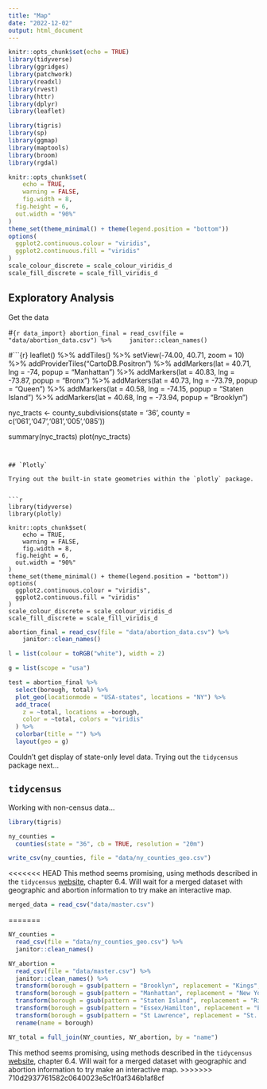 ```yaml
---
title: "Map"
date: "2022-12-02"
output: html_document
---
```


```r
knitr::opts_chunk$set(echo = TRUE)
library(tidyverse)
library(ggridges)
library(patchwork)
library(readxl)
library(rvest)
library(httr)
library(dplyr)
library(leaflet)

library(tigris)
library(sp)
library(ggmap)
library(maptools)
library(broom)
library(rgdal)

knitr::opts_chunk$set(
	echo = TRUE,
	warning = FALSE,
	fig.width = 8, 
  fig.height = 6,
  out.width = "90%"
)
theme_set(theme_minimal() + theme(legend.position = "bottom"))
options(
  ggplot2.continuous.colour = "viridis",
  ggplot2.continuous.fill = "viridis"
)
scale_colour_discrete = scale_colour_viridis_d
scale_fill_discrete = scale_fill_viridis_d

```

## Exploratory Analysis

Get the data

#```{r data_import}
abortion_final = read_csv(file = "data/abortion_data.csv") %>%
    janitor::clean_names()
```

#```{r}
leaflet() %>%
  addTiles() %>%
  setView(-74.00, 40.71, zoom = 10) %>%
  addProviderTiles("CartoDB.Positron") %>%
  addMarkers(lat = 40.71, lng = -74, popup = "Manhattan") %>%
  addMarkers(lat = 40.83, lng = -73.87, popup = "Bronx") %>%
  addMarkers(lat = 40.73, lng = -73.79, popup = "Queen") %>%
  addMarkers(lat = 40.58, lng = -74.15, popup = "Staten Island") %>%
  addMarkers(lat = 40.68, lng = -73.94, popup = "Brooklyn")

nyc_tracts <- county_subdivisions(state = '36', county = c('061','047','081','005','085'))

summary(nyc_tracts)
plot(nyc_tracts)

```


## `Plotly`

Trying out the built-in state geometries within the `plotly` package.


```r
library(tidyverse)
library(plotly)

knitr::opts_chunk$set(
	echo = TRUE,
	warning = FALSE,
	fig.width = 8, 
  fig.height = 6,
  out.width = "90%"
)
theme_set(theme_minimal() + theme(legend.position = "bottom"))
options(
  ggplot2.continuous.colour = "viridis",
  ggplot2.continuous.fill = "viridis"
)
scale_colour_discrete = scale_colour_viridis_d
scale_fill_discrete = scale_fill_viridis_d
```

```r
abortion_final = read_csv(file = "data/abortion_data.csv") %>%
    janitor::clean_names()
```

```r
l = list(colour = toRGB("white"), width = 2)

g = list(scope = "usa")

test = abortion_final %>% 
  select(borough, total) %>% 
  plot_geo(locationmode = "USA-states", locations = "NY") %>%
  add_trace(
    z = ~total, locations = ~borough,
    color = ~total, colors = "viridis"
  ) %>% 
  colorbar(title = "") %>% 
  layout(geo = g)
```


Couldn't get display of state-only level data. Trying out the `tidycensus` package next...

## `tidycensus`

Working with non-census data...

```r
library(tigris)
```

```r
ny_counties = 
  counties(state = "36", cb = TRUE, resolution = "20m") 

write_csv(ny_counties, file = "data/ny_counties_geo.csv")

```

<<<<<<< HEAD
This method seems promising, using methods described in the `tidycensus` [website](https://walker-data.com/census-r/mapping-census-data-with-r.html#cartographic-workflows-with-non-census-data), chapter 6.4. Will wait for a merged dataset with geographic and abortion information to try make an interactive map.


```r
merged_data = read_csv("data/master.csv")
```

=======
```r
NY_counties = 
  read_csv(file = "data/ny_counties_geo.csv") %>%
  janitor::clean_names()

NY_abortion = 
  read_csv(file = "data/master.csv") %>%
  janitor::clean_names() %>%
  transform(borough = gsub(pattern = "Brooklyn", replacement = "Kings", borough)) %>%
  transform(borough = gsub(pattern = "Manhattan", replacement = "New York", borough)) %>%
  transform(borough = gsub(pattern = "Staten Island", replacement = "Richmond", borough)) %>%
  transform(borough = gsub(pattern = "Essex/Hamilton", replacement = "Essex", borough)) %>%
  transform(borough = gsub(pattern = "St Lawrence", replacement = "St. Lawrence", borough)) %>%
  rename(name = borough)

NY_total = full_join(NY_counties, NY_abortion, by = "name")

```


This method seems promising, using methods described in the `tidycensus` [website](https://walker-data.com/census-r/mapping-census-data-with-r.html#cartographic-workflows-with-non-census-data), chapter 6.4. Will wait for a merged dataset with geographic and abortion information to try make an interactive map.
>>>>>>> 710d2937761582c0640023e5c1f0af346b1af8cf
